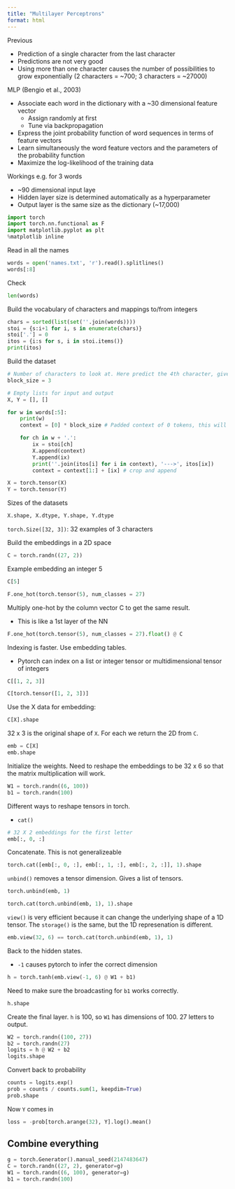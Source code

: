 ```yaml
---
title: "Multilayer Perceptrons"
format: html
---
```


Previous

- Prediction of a single character from the last character
- Predictions are not very good
- Using more than one character causes the number of possibilities to grow exponentially (2 characters = ~700; 3 characters = ~27000)

MLP (Bengio et al., 2003)

- Associate each word in the dictionary with a ~30 dimensional feature vector
    - Assign randomly at first
    - Tune via backpropagation
- Express the joint probability function of word sequences in terms of feature vectors
- Learn simultaneously the word feature vectors and the parameters of the probability function
- Maximize the log-likelihood of the training data

Workings e.g. for 3 words

- ~90 dimensional input laye
- Hidden layer size is determined automatically as a hyperparameter
- Output layer is the same size as the dictionary (~17,000)

```python
import torch
import torch.nn.functional as F
import matplotlib.pyplot as plt
%matplotlib inline
```

Read in all the names

```python
words = open('names.txt', 'r').read().splitlines()
words[:8]
```

Check

```python
len(words)
```

Build the vocabulary of characters and mappings to/from integers

```python
chars = sorted(list(set(''.join(words))))
stoi = {s:i+1 for i, s in enumerate(chars)}
stoi['.'] = 0
itos = {i:s for s, i in stoi.items()}
print(itos)
```

Build the dataset

```python
# Number of characters to look at. Here predict the 4th character, given 3
block_size = 3

# Empty lists for input and output
X, Y = [], []

for w in words[:5]:
    print(w)
    context = [0] * block_size # Padded context of 0 tokens, this will use a rolling window of context

    for ch in w + '.':
        ix = stoi[ch]
        X.append(context)
        Y.append(ix)
        print(''.join(itos[i] for i in context), '--->', itos[ix])
        context = context[1:] + [ix] # crop and append

X = torch.tensor(X)
Y = torch.tensor(Y)
```

Sizes of the datasets

```python
X.shape, X.dtype, Y.shape, Y.dtype
```

`torch.Size([32, 3])`: 32 examples of 3 characters

Build the embeddings in a 2D space

```python
C = torch.randn((27, 2))
```

Example embedding an integer 5

```python
C[5]
```

```python
F.one_hot(torch.tensor(5), num_classes = 27)
```

Multiply one-hot by the column vector C to get the same result.

- This is like a 1st layer of the NN

```python
F.one_hot(torch.tensor(5), num_classes = 27).float() @ C
```

Indexing is faster. Use embedding tables.

- Pytorch can index on a list or integer tensor or multidimensional tensor of integers

```python
C[[1, 2, 3]]
```

```python
C[torch.tensor([1, 2, 3])]
```

Use the X data for embedding:

```python
C[X].shape
```

32 x 3 is the original shape of `X`. For each we return the 2D from `C`.

```python
emb = C[X]
emb.shape
```

Initialize the weights. Need to reshape the embeddings to be 32 x 6 so that the matrix multiplication will work.

```python
W1 = torch.randn((6, 100))
b1 = torch.randn(100)
```

Different ways to reshape tensors in torch.

- `cat()`

```python
# 32 X 2 embeddings for the first letter
emb[:, 0, :]
```

Concatenate. This is not generalizeable

```python
torch.cat([emb[:, 0, :], emb[:, 1, :], emb[:, 2, :]], 1).shape
```

`unbind()` removes a tensor dimension. Gives a list of tensors.

```python
torch.unbind(emb, 1)
```

```python
torch.cat(torch.unbind(emb, 1), 1).shape
```

`view()` is very efficient because it can change the underlying shape of a 1D tensor. The `storage()` is the same, but the 1D represenation is different.

```python
emb.view(32, 6) == torch.cat(torch.unbind(emb, 1), 1)
```

Back to the hidden states.

- `-1` causes pytorch to infer the correct dimension

```python
h = torch.tanh(emb.view(-1, 6) @ W1 + b1)
```

Need to make sure the broadcasting for `b1` works correctly.

```python
h.shape
```

Create the final layer. `h` is 100, so `W1` has dimensions of 100. 27 letters to output.

```python
W2 = torch.randn((100, 27))
b2 = torch.randn(27)
logits = h @ W2 + b2
logits.shape
```

Convert back to probability

```python
counts = logits.exp()
prob = counts / counts.sum(1, keepdim=True)
prob.shape
```

Now `Y` comes in

```python
loss = -prob[torch.arange(32), Y].log().mean()
```

## Combine everything

```python
g = torch.Generator().manual_seed(2147483647)
C = torch.randn((27, 2), generator=g)
W1 = torch.randn((6, 100), generator=g)
b1 = torch.randn(100)
```